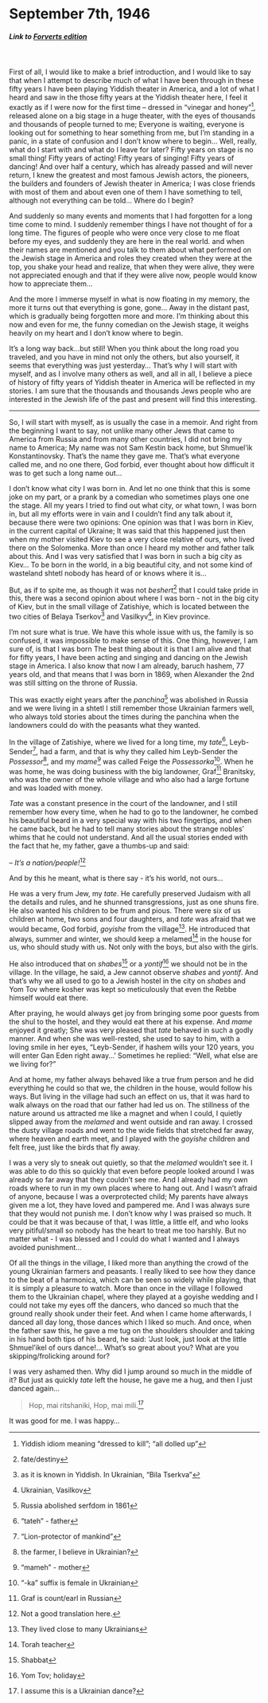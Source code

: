 # September 7th, 1946

##### _Link to [Forverts edition](https://www.nli.org.il/en/newspapers/frw/1946/09/07/01/)_ {.unnumbered}

<br>

First of all, I would like to make a brief introduction, and I would like to say that when I attempt to describe much of what I have been through in these fifty years I have been playing Yiddish theater in America, and a lot of what I heard and saw in the those fifty years at the Yiddish theater here, I feel it exactly as if I were now for the first time – dressed in "vinegar and honey"^[Yiddish idiom meaning "dressed to kill"; "all dolled up"], released alone on a big stage in a huge theater, with the eyes of thousands and thousands of people turned to me; Everyone is waiting, everyone is looking out for something to hear something from me, but I'm standing in a panic, in a state of confusion and I don't know where to begin...
Well, really, what do I start with and what do I leave for later? Fifty years on stage is no small thing!
Fifty years of acting!
Fifty years of singing!
Fifty years of dancing!
And over half a century, which has already passed and will never return, I knew the greatest and most famous Jewish actors, the pioneers, the builders and founders of Jewish theater in America; I was close friends with most of them and about even one of them I have something to tell, although not everything can be told...
Where do I begin?

And suddenly so many events and moments that I had forgotten for a long time come to mind. I suddenly remember things I have not thought of for a long time. The figures of people who were once very close to me float before my eyes, and suddenly they are here in the real world.
and when their names are mentioned and you talk to them about what performed on the Jewish stage in America and roles they created when they were at the top, you shake your head and realize, that when they were alive, they were not appreciated enough and that if they were alive now, people would know how to appreciate them...

And the more I immerse myself in what is now floating in my memory, the more it turns out that everything is gone, gone...
Away in the distant past, which is gradually being forgotten more and more.
I'm thinking about this now and even for me, the funny comedian on the Jewish stage, it weighs heavily on my heart and I don't know where to begin.


It's a long way back...but still!
When you think about the long road you traveled, and you have in mind not only the others, but also yourself, it seems that everything was just yesterday...
That's why I will start with myself, and as I involve many others as well, and all in all, I believe a piece of history of fifty years of Yiddish theater in America will be reflected in my stories. I am sure that the thousands and thousands Jews people who are interested in the Jewish life of the past and present will find this interesting.

---

So, I will start with myself, as is usually the case in a memoir. And right from the beginning I want to say, not unlike many other Jews that came to America from Russia and from many other countries, I did not bring my name to America; My name was not Sam Kestin back home, but Shmuel'ik Konstantinovsky. That's the name they gave me. That's what everyone called me, and no one there, God forbid, ever thought about how difficult it was to get such a long name out... 

I don't know what city I was born in. And let no one think that this is some joke on my part, or a prank by a comedian who sometimes plays one one the stage. All my years I tried to find out what city, or what town, I was born in, but all my efforts were in vain and I couldn't find any talk about it, because there were two opinions: One opinion was that I was born in Kiev, in the current capital of Ukraine; It was said that this happened just then when my mother visited Kiev to see a very close relative of ours, who lived there on the Solomenka. More than once I heard my mother and father talk about this. And I was very satisfied that I was born in such a big city as Kiev... To be born in the world, in a big beautiful city, and not some kind of wasteland shtetl nobody has heard of or knows where it is... 

But, as if to spite me, as though it was not _beshert_^[fate/destiny] that I could take pride in this, there was a second opinion about where I was born - not in the big city of Kiev, but in the small village of Zatishiye, which is located between the two cities of Belaya Tserkov^[as it is known in Yiddish. In Ukrainian, "Bila Tserkva"] and Vasilkyv^[Ukrainian, Vasilkov], in Kiev province.

I'm not sure what is true. We have this whole issue with us, the family is so confused, it was impossible to make sense of this. One thing, however, I am sure of, is that I was born
The best thing about it is that I am alive and that for fifty years, I have been acting and singing and dancing on the Jewish stage in America. I also know that now I am already, baruch hashem, 77 years old, and that means that I was born in 1869, when Alexander the 2nd was still sitting on the throne of Russia.

This was exactly eight years after the _panchina_^[Russia abolished serfdom in 1861] was abolished in Russia and we were living in a shtetl I still remember those Ukrainian farmers well, who always told stories about the times during the panchina when the landowners could do with the peasants what they wanted.

In the village of Zatishiye, where we lived for a long time, my _tate_^[ "tateh" - father], Leyb-Sender^["Lion-protector of mankind"], had a farm, and that is why they called him Leyb-Sender the _Possessor_^[the farmer, I believe in Ukrainian?], and my _mame_^["mameh" - mother] was called Feige the _Possessorka_^["-ka" suffix is female in Ukrainian]. When he was home, he was doing business with the big landowner, Graf^[ Graf is count/earl in Russian] Branitsky, who was the owner of the whole village and who also had a large fortune and was loaded with money.

_Tate_ was a constant presence in the court of the landowner, and I still remember how every time, when he had to go to the landowner, he combed his beautiful beard in a very special way with his two fingertips, and when he came back, but he had to tell many stories about the strange nobles’ whims that he could not understand. And all the usual stories ended with the fact that he, my father, gave a thumbs-up and said:

-- _It's a nation/people!_^[ Not a good translation here.]

And by this he meant, what is there say - it's his world, not ours...


He was a very frum Jew, my _tate_. He carefully preserved Judaism with all the details and rules, and he shunned transgressions, just as one shuns fire. He also wanted his children to be frum and pious. There were six of us children at home, two sons and four daughters, and _tate_ was afraid that we would became, God forbid, _goyishe_ from the village^[ They lived close to many Ukrainians]. He introduced that always, summer and winter, we should keep a melamed^[ Torah teacher] in the house for us, who should study with us. Not only with the boys, but also with the girls.

He also introduced that on _shabes_^[Shabbat] or a _yontif_^[Yom Tov; holiday] we should not be in the village. In the village, he said, a Jew cannot observe _shabes_ and _yontif_. And that's why we all used to go to a Jewish hostel in the city on _shabes_ and Yom Tov where kosher was kept so meticulously that even the Rebbe himself would eat there.

After praying, he would always get joy from bringing some poor guests from the shul to the hostel, and they would eat there at his expense. And _mame_ enjoyed it greatly; She was very pleased that _tate_ behaved in such a godly manner. And when she was well-rested, she used to say to him, with a loving smile in her eyes, "Leyb-Sender, if hashem wills your 120 years, you will enter Gan Eden right away...' Sometimes he replied: “Well, what else are we living for?"

And at home, my father always behaved like a true frum person and he did everything he could so that we, the children in the house, would follow his ways. But living in the village had such an effect on us, that it was hard to walk always on the road that our father had led us on. The stillness of the nature around us attracted me like a magnet and when I could, I quietly slipped away from the _melamed_ and went outside and ran away. I crossed the dusty village roads and went to the wide fields that stretched far away, where heaven and earth meet, and I played with the _goyishe_ children and felt free, just like the birds that fly away.

I was a very sly to sneak out quietly, so that the _melamed_ wouldn't see it. I was able to do this so quickly that even before people looked around I was already so far away that they couldn't see me. And I already had my own roads where to run in my own places where to hang out. And I wasn't afraid of anyone, because I was a overprotected child; My parents have always given me a lot, they have loved and pampered me. And I was always sure that they would not punish me. I don't know why I was praised so much. It could be that it was because of that, I was little, a little elf, and who looks very pitiful/small so nobody has the heart to treat me too harshly. But no matter what - I was blessed and I could do what I wanted and I always avoided punishment...


Of all the things in the village, I liked more than anything the crowd of the young Ukrainian farmers and peasants. I really liked to see how they dance to the beat of a harmonica, which can be seen so widely while playing, that it is simply a pleasure to watch. More than once in the village I followed them to the Ukrainian chapel, where they played at a goyishe wedding and I could not take my eyes off the dancers, who danced so much that the ground really shook under their feet. And when I came home afterwards, I danced all day long, those dances which I liked so much. And once, when the father saw this, he gave a me tug on the shoulders shoulder and taking in his hand both tips of his beard, he said: 'Just look, just look at the little Shmuel'ikel of ours dance!... What's so great about you? What are you skipping/frolicking around for?

I was very ashamed then. Why did I jump around so much in the middle of it? But just as quickly _tate_ left the house, he gave me a hug,  and then I just danced again...

> Hop, mai ritshaniki,
> Hop, mai mili.^[ I assume this is a Ukrainian dance?]

It was good for me. I was happy...





